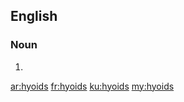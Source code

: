 ==English==

===Noun===
{{head|en|plural}}

# {{plural of|hyoid|lang=en|nocat=1}}

[[ar:hyoids]]
[[fr:hyoids]]
[[ku:hyoids]]
[[my:hyoids]]